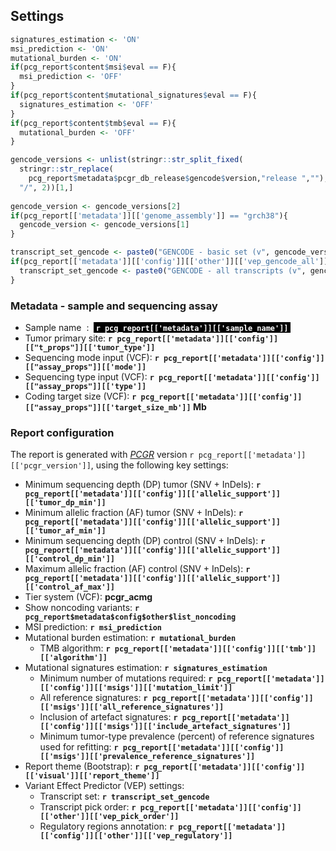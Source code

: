 ## Settings

```r
signatures_estimation <- 'ON'
msi_prediction <- 'ON'
mutational_burden <- 'ON'
if(pcg_report$content$msi$eval == F){
  msi_prediction <- 'OFF'
}
if(pcg_report$content$mutational_signatures$eval == F){
  signatures_estimation <- 'OFF'
}
if(pcg_report$content$tmb$eval == F){
  mutational_burden <- 'OFF'
}

gencode_versions <- unlist(stringr::str_split_fixed(
  stringr::str_replace(
    pcg_report$metadata$pcgr_db_release$gencode$version,"release ",""),
  "/", 2))[1,]
  
gencode_version <- gencode_versions[2]
if(pcg_report[['metadata']][['genome_assembly']] == "grch38"){
  gencode_version <- gencode_versions[1]
}

transcript_set_gencode <- paste0("GENCODE - basic set (v", gencode_version,")")
if(pcg_report[['metadata']][['config']][['other']][['vep_gencode_all']] == T){
  transcript_set_gencode <- paste0("GENCODE - all transcripts (v", gencode_version,")")
}

```

### Metadata - sample and sequencing assay

* Sample name &nbsp;:&nbsp; <span style="background-color:#000000; color:white"><b>&nbsp;`r pcg_report[['metadata']][['sample_name']]`&nbsp;</b></span>
* Tumor primary site:  __`r pcg_report[['metadata']][['config']][["t_props"]][['tumor_type']]`__
* Sequencing mode input (VCF): __`r pcg_report[['metadata']][['config']][["assay_props"]][['mode']]`__
* Sequencing type input (VCF): __`r pcg_report[['metadata']][['config']][["assay_props"]][['type']]`__
* Coding target size (VCF): __`r pcg_report[['metadata']][['config']][["assay_props"]][['target_size_mb']]` Mb__

### Report configuration

The report is generated with _[PCGR](https://github.com/sigven/pcgr)_ version `r pcg_report[['metadata']][['pcgr_version']]`, using the following key settings:

* Minimum sequencing depth (DP) tumor (SNV + InDels): __`r pcg_report[['metadata']][['config']][['allelic_support']][['tumor_dp_min']]`__
* Minimum allelic fraction (AF) tumor (SNV + InDels): __`r pcg_report[['metadata']][['config']][['allelic_support']][['tumor_af_min']]`__
* Minimum sequencing depth (DP) control (SNV + InDels): __`r pcg_report[['metadata']][['config']][['allelic_support']][['control_dp_min']]`__
* Maximum allelic fraction (AF) control (SNV + InDels): __`r pcg_report[['metadata']][['config']][['allelic_support']][['control_af_max']]`__
* Tier system (VCF): __pcgr_acmg__
* Show noncoding variants: __`r pcg_report$metadata$config$other$list_noncoding`__
* MSI prediction: __`r msi_prediction`__
* Mutational burden estimation: __`r mutational_burden`__
  * TMB algorithm: <b> __`r pcg_report[['metadata']][['config']][['tmb']][['algorithm']]`__ </b>
* Mutational signatures estimation: __`r signatures_estimation`__
  * Minimum number of mutations required: __`r pcg_report[['metadata']][['config']][['msigs']][['mutation_limit']]`__
  * All reference signatures: <b> __`r pcg_report[['metadata']][['config']][['msigs']][['all_reference_signatures']]`__ </b>
  * Inclusion of artefact signatures: <b> __`r pcg_report[['metadata']][['config']][['msigs']][['include_artefact_signatures']]`__ </b>
  * Minimum tumor-type prevalence (percent) of reference signatures used for refitting: <b> __`r pcg_report[['metadata']][['config']][['msigs']][['prevalence_reference_signatures']]`__</b>
* Report theme (Bootstrap): __`r pcg_report[['metadata']][['config']][['visual']][['report_theme']]`__
* Variant Effect Predictor (VEP) settings:
  * Transcript set: __`r transcript_set_gencode`__
  * Transcript pick order: __`r pcg_report[['metadata']][['config']][['other']][['vep_pick_order']]`__
  * Regulatory regions annotation: __`r pcg_report[['metadata']][['config']][['other']][['vep_regulatory']]`__



